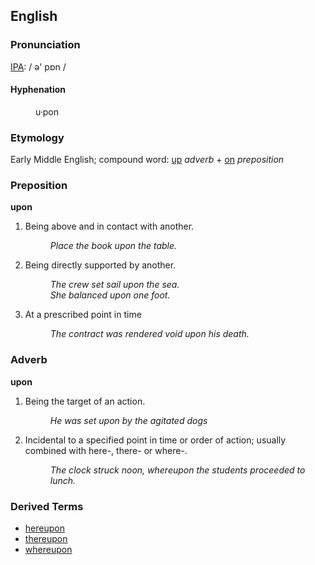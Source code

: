 ==English==

===Pronunciation===
[[IPA]]: / ə' pɒn /

====Hyphenation====
:u&middot;pon

===Etymology===
Early Middle English; compound word: [[up]] ''adverb'' + [[on]] ''preposition''

=== Preposition ===
'''upon'''

# Being above and in contact with another.
#:''Place the book upon the table.''
# Being directly supported by another.
#:''The crew set sail upon the sea.''
#:''She balanced upon one foot.''
# At a prescribed point in time
#:''The contract was rendered void upon his death.''


===Adverb===
'''upon'''

#Being the target of an action.
#:''He was set upon by the agitated dogs''
#Incidental to a specified point in time or order of action; usually combined with here-, there- or where-.
#:''The clock struck noon, whereupon the students proceeded to lunch.'' 

===Derived Terms===
*[[hereupon]]
*[[thereupon]]
*[[whereupon]]